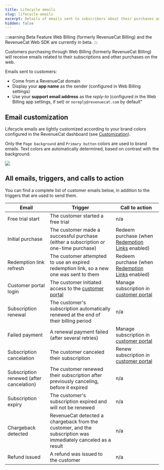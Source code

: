 ```yaml
---
title: Lifecycle emails
slug: lifecycle-emails
excerpt: Details of emails sent to subscribers about their purchases and subscriptions
hidden: false
---
```


:::warning Beta Feature
Web Billing (formerly RevenueCat Billing) and the RevenueCat Web SDK are currently in beta.
:::

Customers purchasing through Web Billing (formerly RevenueCat Billing) will receive emails related to their subscriptions and other purchases on the web.

Emails sent to customers:

- Come from a RevenueCat domain
- Display your **app name** as the sender (configured in Web Billing settings)
- Use your **support email address** as the _reply-to_ (configured in the Web Billing app settings, if set) or `noreply@revenuecat.com` by default”

## Email customization

Lifecycle emails are lightly customized according to your brand colors configured in the RevenueCat dashboard (see [Customization](/web/web-billing/customization)).

Only the `Page background` and `Primary button` colors are used to brand emails. Text colors are automatically determined, based on contrast with the background.

![](/images/web-billing/customization_in_emails.png)

## All emails, triggers, and calls to action

You can find a complete list of customer emails below, in addition to the triggers that are used to send them.

| Email                                    | Trigger                                                                                                       | Call to action                                                                       |
| ---------------------------------------- | ------------------------------------------------------------------------------------------------------------- | ------------------------------------------------------------------------------------ |
| Free trial start                         | The customer started a free trial                                                                             | n/a                                                                                  |
| Initial purchase                         | The customer made a successful purchase (either a subscription or one-time purchase)                          | Redeem purchase (when [Redemption Links](/web/web-billing/redemption-links) enabled) |
| Redemption link refresh                  | The customer attempted to use an expired redemption link, so a new one was sent to them                       | Redeem purchase (when [Redemption Links](/web/web-billing/redemption-links) enabled) |
| Customer portal login                    | The customer initiated access to the [customer portal](/web/web-billing/customer-portal)                      | Manage subscription in [customer portal](/web/web-billing/customer-portal)           |
| Subscription renewal                     | The customer's subscription automatically renewed at the end of their billing period                          | n/a                                                                                  |
| Failed payment                           | A renewal payment failed (after several retries)                                                              | Manage subscription in [customer portal](/web/web-billing/customer-portal)           |
| Subscription cancelation                 | The customer canceled their subscription                                                                      | Renew subscription in [customer portal](/web/web-billing/customer-portal)            |
| Subscription renewed (after cancelation) | The customer renewed their subscription after previously canceling, before it expired                         | n/a                                                                                  |
| Subscription expiry                      | The customer's subscription expired and will not be renewed                                                   | n/a                                                                                  |
| Chargeback detected                      | RevenueCat detected a chargeback from the customer, and the subscription was immediately canceled as a result | n/a                                                                                  |
| Refund issued                            | A refund was issued to the customer                                                                           | n/a                                                                                  |
